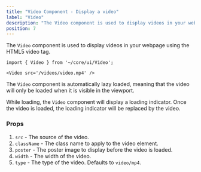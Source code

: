 ```yaml
---
title: "Video Component - Display a video"
label: "Video"
description: "The Video component is used to display videos in your webpage using the HTML5 video tag."
position: 7
---
```


The `Video` component is used to display videos in your webpage using the HTML5 video tag.

```tsx
import { Video } from '~/core/ui/Video';

<Video src='/videos/video.mp4' />
```

The `Video` component is automatically lazy loaded, meaning that the video will only be loaded when it is visible in the viewport.

While loading, the `Video` component will display a loading indicator. Once the video is loaded, the loading indicator will be replaced by the video.

### Props

1. `src` - The source of the video.
2. `className` - The class name to apply to the video element.
3. `poster` - The poster image to display before the video is loaded.
4. `width` - The width of the video.
5. `type` - The type of the video. Defaults to `video/mp4`.